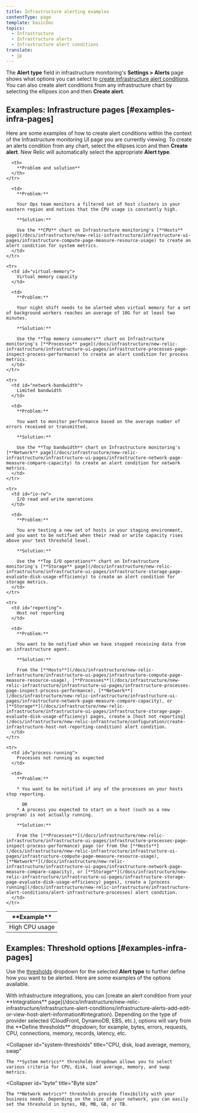 ```yaml
---
title: Infrastructure alerting examples
contentType: page
template: basicDoc
topics:
  - Infrastructure
  - Infrastructure alerts
  - Infrastructure alert conditions
translate:
  - jp
---
```


The **Alert type** field in infrastructure monitoring's **Settings > Alerts** page shows what options you can select to [create infrastructure alert conditions](/docs/infrastructure/new-relic-infrastructure/infrastructure-alert-conditions/infrastructure-alerts-add-edit-or-view-host-alert-information). You can also create alert conditions from any infrastructure chart by selecting the ellipses <Icon name="fe-more-horizontal"/>
icon and then **Create alert**.

## Examples: Infrastructure pages [#examples-infra-pages]

Here are some examples of how to create alert conditions within the context of the Infrastructure monitoring UI page you are currently viewing. To create an alerts condition from any chart, select the ellipses <Icon name="fe-more-horizontal"/>
icon and then **Create alert**. New Relic will automatically select the appropriate **Alert type**.

<Table>
  <thead>
    <tr>
      <th style={{ width: "200px" }}>
        **Example**
      </th>

      <th>
        **Problem and solution**
      </th>
    </tr>
  </thead>

  <tbody>
    <tr>
      <td id="cpu-usage">
        High CPU usage
      </td>

      <td>
        **Problem:**

        Your Ops team monitors a filtered set of host clusters in your eastern region and notices that the CPU usage is constantly high.

        **Solution:**

        Use the **CPU** chart on Infrastructure monitoring's [**Hosts** page](/docs/infrastructure/new-relic-infrastructure/infrastructure-ui-pages/infrastructure-compute-page-measure-resource-usage) to create an alert condition for system metrics.
      </td>
    </tr>

    <tr>
      <td id="virtual-memory">
        Virtual memory capacity
      </td>

      <td>
        **Problem:**

        Your night shift needs to be alerted when virtual memory for a set of background workers reaches an average of 10G for at least two minutes.

        **Solution:**

        Use the **Top memory consumers** chart on Infrastructure monitoring's [**Processes** page](/docs/infrastructure/new-relic-infrastructure/infrastructure-ui-pages/infrastructure-processes-page-inspect-process-performance) to create an alert condition for process metrics.
      </td>
    </tr>

    <tr>
      <td id="network-bandwidth">
        Limited bandwidth
      </td>

      <td>
        **Problem:**

        You want to monitor performance based on the average number of errors received or transmitted.

        **Solution:**

        Use the **Top bandwidth** chart on Infrastructure monitoring's [**Network** page](/docs/infrastructure/new-relic-infrastructure/infrastructure-ui-pages/infrastructure-network-page-measure-compare-capacity) to create an alert condition for network metrics.
      </td>
    </tr>

    <tr>
      <td id="io-rw">
        I/O read and write operations
      </td>

      <td>
        **Problem:**

        You are testing a new set of hosts in your staging environment, and you want to be notified when their read or write capacity rises above your test threshold level.

        **Solution:**

        Use the **Top I/O operations** chart on Infrastructure monitoring's [**Storage** page](/docs/infrastructure/new-relic-infrastructure/infrastructure-ui-pages/infrastructure-storage-page-evaluate-disk-usage-efficiency) to create an alert condition for storage metrics.
      </td>
    </tr>

    <tr>
      <td id="reporting">
        Host not reporting
      </td>

      <td>
        **Problem:**

        You want to be notified when we have stopped receiving data from an infrastructure agent.

        **Solution:**

        From the [**Hosts**](/docs/infrastructure/new-relic-infrastructure/infrastructure-ui-pages/infrastructure-compute-page-measure-resource-usage), [**Processes**](/docs/infrastructure/new-relic-infrastructure/infrastructure-ui-pages/infrastructure-processes-page-inspect-process-performance), [**Network**](/docs/infrastructure/new-relic-infrastructure/infrastructure-ui-pages/infrastructure-network-page-measure-compare-capacity), or [**Storage**](/docs/infrastructure/new-relic-infrastructure/infrastructure-ui-pages/infrastructure-storage-page-evaluate-disk-usage-efficiency) pages, create a [host not reporting](/docs/infrastructure/new-relic-infrastructure/configuration/create-infrastructure-host-not-reporting-condition) alert condition.
      </td>
    </tr>

    <tr>
      <td id="process-running">
        Processes not running as expected
      </td>

      <td>
        **Problem:**

        * You want to be notified if any of the processes on your hosts stop reporting.

          OR
        * A process you expected to start on a host (such as a new program) is not actually running.

        **Solution:**

        From the [**Processes**](/docs/infrastructure/new-relic-infrastructure/infrastructure-ui-pages/infrastructure-processes-page-inspect-process-performance) page (or from the [**Hosts**](/docs/infrastructure/new-relic-infrastructure/infrastructure-ui-pages/infrastructure-compute-page-measure-resource-usage), [**Network**](/docs/infrastructure/new-relic-infrastructure/infrastructure-ui-pages/infrastructure-network-page-measure-compare-capacity), or [**Storage**](/docs/infrastructure/new-relic-infrastructure/infrastructure-ui-pages/infrastructure-storage-page-evaluate-disk-usage-efficiency) pages), create a [process running](/docs/infrastructure/new-relic-infrastructure/infrastructure-alert-conditions/alert-infrastructure-processes) alert condition.
      </td>
    </tr>
  </tbody>
</Table>

## Examples: Threshold options [#examples-infra-pages]

Use the [thresholds](/docs/alerts/new-relic-alerts/getting-started/alerts-glossary#alert-threshold) dropdown for the selected **Alert type** to further define how you want to be alerted. Here are some examples of the options available.

<CollapserGroup>
  <Collapser
    id="integrations"
    title="Integrations providers"
  >
    With infrastructure integrations, you can [create an alert condition from your **Integrations** page](/docs/infrastructure/new-relic-infrastructure/infrastructure-alert-conditions/infrastructure-alerts-add-edit-or-view-host-alert-information#integration). Depending on the type of provider selected (CloudFront, DynamoDB, EBS, etc.), options will vary from the **Define thresholds** dropdown; for example, bytes, errors, requests, CPU, connections, memory, records, latency, etc.
  </Collapser>

  <Collapser
    id="system-thresholds"
    title="CPU, disk, load average, memory, swap"
  >
    The **System metrics** thresholds dropdown allows you to select various criteria for CPU, disk, load average, memory, and swap metrics.
  </Collapser>

  <Collapser
    id="byte"
    title="Byte size"
  >
    The **Network metrics** thresholds provide flexibility with your business needs. Depending on the size of your network, you can easily set the threshold in bytes, KB, MB, GB, or TB.
  </Collapser>
</CollapserGroup>
